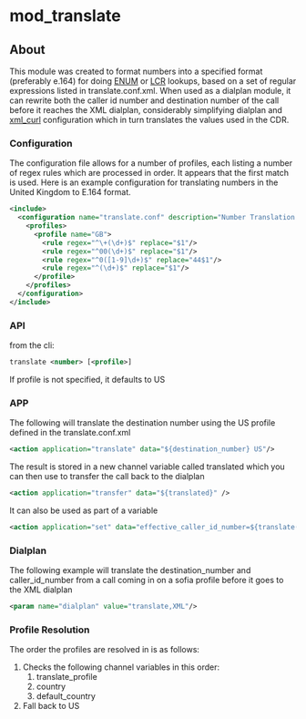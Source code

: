 
# mod_translate 

 

## About

This module was created to format numbers into a specified format (preferably e.164) for doing [ENUM](mod_enum_6587333.mdx#enum) or [LCR](mod_lcr_6587457.mdx#lrn) lookups, based on a set of regular expressions listed in translate.conf.xml. When used as a dialplan module, it can rewrite both the caller id number and destination number of the call before it reaches the XML dialplan, considerably simplifying dialplan and [xml\_curl](mod_xml_curl_1049001.mdx) configuration which in turn translates the values used in the CDR.


###  Configuration 

The configuration file allows for a number of profiles, each listing a number of regex rules which are processed in order. It appears that the first match is used. Here is an example configuration for translating numbers in the United Kingdom to E.164 format.

```xml
<include>
  <configuration name="translate.conf" description="Number Translation Rules">
    <profiles>
      <profile name="GB">
        <rule regex="^\+(\d+)$" replace="$1"/>
        <rule regex="^00(\d+)$" replace="$1"/>
        <rule regex="^0([1-9]\d+)$" replace="44$1"/>
        <rule regex="^(\d+)$" replace="$1"/>
      </profile>
    </profiles>
  </configuration>
</include>
```

### API

from the cli:

```xml
translate <number> [<profile>]
```

  
If profile is not specified, it defaults to US

###  APP 

The following will translate the destination number using the US profile defined in the translate.conf.xml

```xml
<action application="translate" data="${destination_number} US"/>
```

  
The result is stored in a new channel variable called translated which you can then use to transfer the call back to the dialplan

```xml
<action application="transfer" data="${translated}" />
```

  
It can also be used as part of a variable

```xml
<action application="set" data="effective_caller_id_number=${translate(${destination_number})}" />
```

### Dialplan

The following example will translate the destination\_number and caller\_id\_number from a call coming in on a sofia profile before it goes to the XML dialplan

```xml
<param name="dialplan" value="translate,XML"/>
```

### Profile Resolution

The order the profiles are resolved in is as follows:

1. Checks the following channel variables in this order:  
   1. translate\_profile  
   2. country  
   3. default\_country
2. Fall back to US


